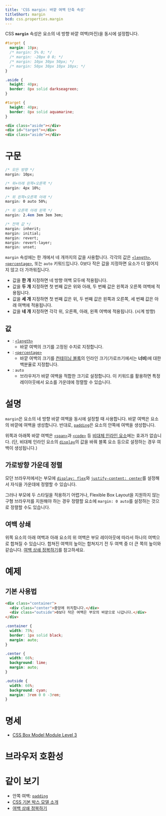 ```yaml
---
title: 'CSS margin: 바깥 여백 단축 속성'
titleShort: margin
bcd: css.properties.margin
---
```


CSS **`margin`** 속성은 요소의 네 방향 바깥 여백(마진)을 동시에 설정합니다.

```css hidden name=demo
#target {
  margin: 10px;
  /* margin: 5% 0; */
  /* margin: -20px 0 0; */
  /* margin: 10px 30px 50px; */
  /* margin: 50px 30px 10px 10px; */
}
```

```css hidden editable=false name=demo filename=style
.aside {
  height: 40px;
  border: 8px solid darkseagreen;
}

#target {
  height: 40px;
  border: 8px solid aquamarine;
}
```

```html hidden name=demo
<div class="aside"></div>
<div id="target"></div>
<div class="aside"></div>
```

<LiveExample height={240} lang="css" name="demo" />

# 구문

```css
/* 모든 방향 */
margin: 10px;

/* 위+아래 왼쪽+오른쪽 */
margin: 4px 10%;

/* 위 왼쪽+오른쪽 아래 */
margin: 0 auto 50%;

/* 위 오른쪽 아래 왼쪽 */
margin: 2.4em 3em 3em 3em;

/* 전역 값 */
margin: inherit;
margin: initial;
margin: revert;
margin: revert-layer;
margin: unset;
```

`margin` 속성에는 한 개에서 네 개까지의 값을 사용합니다. 각각의 값은 [`<length>`](./length), [`<percentage>`](./percentage), 또는 `auto` 키워드입니다. 0보다 작은 값을 지정하면 요소가 더 멀어지지 않고 더 가까워집니다.

- 값을 **한 개** 지정하면 네 방향 여백 모두에 적용됩니다.
- 값을 **두 개** 지정하면 첫 번째 값은 위와 아래, 두 번째 값은 왼쪽과 오른쪽 여백에 적용됩니다.
- 값을 **세 개** 지정하면 첫 번째 값은 위, 두 번째 값은 왼쪽과 오른쪽, 세 번째 값은 아래 여백에 적용됩니다.
- 값을 **네 개** 지정하면 각각 위, 오른쪽, 아래, 왼쪽 여백에 적용됩니다. (시계 방향)

## 값

- : [`<length>`](./length)
  - 바깥 여백의 크기를 고정된 수치로 지정합니다.
- : [`<percentage>`](./percentage)
  - 바깥 여백의 크기를 [컨테이닝 블록](https://developer.mozilla.org/ko/docs/Web/CSS/Containing_block)의 인라인 크기(가로쓰기에서는 **너비**)에 대한 백분율로 지정합니다.
- : `auto`
  - 브라우저가 바깥 여백을 적합한 크기로 설정합니다. 이 키워드를 활용하면 특정 레이아웃에서 요소를 가운데에 정렬할 수 있습니다.

# 설명

`margin`은 요소의 네 방향 바깥 여백을 동시에 설정할 때 사용합니다. 바깥 여백은 요소의 바깥에 여백을 생성합니다. 반대로, [`padding`]은 요소의 안쪽에 여백을 생성합니다.

위쪽과 아래쪽 바깥 여백은 [`<span>`](/docs/Web/HTML/Element/span)과 [`<code>`](/docs/Web/HTML/Element/code) 등 [비대체 인라인 요소](/docs/Web/CSS/Replaced_element)에는 효과가 없습니다. (단, 비대체 인라인 요소의 [`display`](./display)의 값을 바꿔 블록 요소 등으로 설정하는 경우 여백이 생성됩니다.)

## 가로방향 가운데 정렬

모던 브라우저에서는 부모에 [`display: flex`](./display)와 [`justify-content: center`](https://developer.mozilla.org/en-US/docs/Web/CSS/justify-content)를 설정해서 자식을 가운데에 정렬할 수 있습니다.

그러나 부모에 두 스타일을 적용하기 어렵거나, Flexible Box Layout을 지원하지 않는 구형 브라우저를 지원해야 하는 경우 정렬할 요소에 `margin: 0 auto`를 설정하는 것으로 정렬할 수도 있습니다.

## 여백 상쇄

위쪽 요소의 아래 여백과 아래 요소의 위 여백은 부모 레이아웃에 따라서 하나의 여백으로 합쳐질 수 있습니다. 합쳐진 여백의 높이는 합쳐지기 전 두 여백 중 더 큰 쪽의 높이와 같습니다. [여백 상쇄 정복하기](https://developer.mozilla.org/ko/docs/Web/CSS/CSS_Box_Model/Mastering_margin_collapsing)를 참고하세요.

# 예제

## 기본 사용법

```html hidden name=basic
<div class="container">
  <div class="center">중앙에 위치합니다.</div>
  <div class="outside">0보다 작은 여백은 부모의 바깥으로 나갑니다.</div>
</div>
```

```css hidden name=basic
.container {
  width: 75%;
  border: 1px solid black;
  margin: auto;
}

.center {
  width: 66%;
  background: lime;
  margin: auto;
}

.outside {
  width: 66%;
  background: cyan;
  margin: 3rem 0 0 -3rem;
}
```

<LiveExample height={240} lang="css" name="basic" />

# 명세

- [CSS Box Model Module Level 3](https://drafts.csswg.org/css-box/#margin)

# 브라우저 호환성

<BrowserCompat data={props.bcd} />

# 같이 보기

- 안쪽 여백: [`padding`](./padding)
- [CSS 기본 박스 모델 소개](https://developer.mozilla.org/ko/docs/Web/CSS/CSS_Box_Model/Introduction_to_the_CSS_box_model)
- [여백 상쇄 정복하기](https://developer.mozilla.org/ko/docs/Web/CSS/CSS_Box_Model/Mastering_margin_collapsing)

[`padding`]: ./padding
